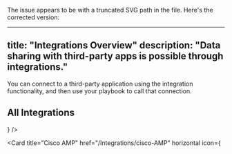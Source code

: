 The issue appears to be with a truncated SVG path in the file. Here's the corrected version:

---
title: "Integrations Overview"
description: "Data sharing with third-party apps is possible through integrations."
---

You can connect to a third-party application using the integration functionality, and then use your playbook to call that connection.

## All Integrations

<CardGroup cols={3}>
  <Card
    title="Okta"
    href="/Integrations/Okta"
    horizontal
    icon={<svg version="1.1" id="Layer_1" xmlns="http://www.w3.org/2000/svg" xmlnsXlink="http://www.w3.org/1999/xlink" x="10px" y="10px"
        viewBox="0 0 1200 600" style={{enableBackground: "new 0 0 1200 600"}} xmlSpace="preserve">
        <style type="text/css">
          {`.st0{fill:#007DC1;}`}
        </style>
        <path className="st0" d="M300.6,227.4C245,227.4,200,272.4,200,328s45,100.6,100.6,100.6s100.6-45,100.6-100.6S356.2,227.4,300.6,227.4z
          M300.6,378.4c-27.8,0-50.4-22.6-50.4-50.4s22.6-50.4,50.4-50.4S351,300.2,351,328C351,355.8,328.4,378.4,300.6,378.4z M477.4,361.8
          c0-8,9.6-11.8,15.2-6.2c25.2,25.6,66.8,69.6,67,69.8c0.6,0.6,1.2,1.6,3.6,2.4c1,0.4,2.6,0.4,4.4,0.4H613c8.2,0,10.6-9.4,6.8-14.2
          l-75.2-77l-4-4c-8.6-10.2-7.6-14.2,2.2-24.6l59.6-66.6c3.8-4.8,1.4-14-7-14h-41.2c-1.6,0-2.8,0-4,0.4c-2.4,0.8-3.4,1.6-4,2.4
          c-0.2,0.2-33.2,35.8-53.6,57.6c-5.6,6-15.6,2-15.6-6.2V167.8c0-5.8-4.8-8-8.6-8h-33.6c-5.8,0-8.6,3.8-8.6,7.2v253.2
          c0,5.8,4.8,7.4,8.8,7.4h33.6c5.2,0,8.6-3.8,8.6-7.6v-58.2H477.4z M751.8,419l-3.6-33.6c-0.4-4.6-4.8-7.8-9.4-7
          c-2.6,0.4-5.2,0.6-7.8,0.6c-26.8,0-48.6-21-50.2-47.6v-44c0-5.4,4-9.8,9.4-9.8h45c3.2,0,8-2.8,8-8.6v-31.8c0-6.2-4-9.4-7.6-9.4
          h-45.4c-5.2,0-9.4-3.8-9.6-9v-51c0-3.2-2.4-8-8.6-8h-33.4c-4.2,0-8.2,2.6-8.2,7.8v163.8c1.4,54.4,46,97.8,100.6,97.8
          c4.6,0,9-0.4,13.4-1C749.2,427.6,752.4,423.6,751.8,419z M994.2,376.8c-28.4,0-32.8-10.2-32.8-48.4v-92.2c0-3.2-2.4-8.6-8.8-8.6H919
          c-4.2,0-8.8,3.4-8.8,8.6v4.2c-14.6-8.4-31.6-13.2-49.6-13.2c-55.6,0-100.6,45-100.6,100.6s45,100.6,100.6,100.6
          c25,0,47.8-9.2,65.4-24.2c9.4,14.4,24.6,24,48.4,24.2c4,0,25.6,0.8,25.6-9.4v-35.8C1000,380.2,997.6,376.8,994.2,376.8L994.2,376.8z
          M860.8,378.4c-27.8,0-50.4-22.6-50.4-50.4c0-27.8,22.6-50.4,50.4-50.4c27.8,0,50.4,22.6,50.4,50.4
          C911,355.8,888.4,378.4,860.8,378.4z"/>
      </svg>}
  />

  <Card
    title="Cisco AMP"
    href="/Integrations/cisco-AMP"
    horizontal
    icon={
<?xml version="1.0" encoding="utf-8"?><svg version="1.1" id="Layer_1" xmlns="http://www.w3.org/2000/svg" xmlns:xlink="http://www.w3.org/1999/xlink" x="0px" y="0px" viewBox="0 0 122.88 64.77" style="enable-background:new 0 0 122.88 64.77" xml:space="preserve"><style type="text/css"><![CDATA[
	.st0{fill:#00BCEB;}
]]></style><g><path class="st0" d="M60.58,43.33c-0.16-0.04-2.63-0.68-5.25-0.68c-4.97,0-7.96,2.68-7.96,6.68c0,3.54,2.5,5.3,5.5,6.25 c0.33,0.11,0.82,0.26,1.15,0.37c1.34,0.42,2.4,1.05,2.4,2.13c0,1.21-1.23,1.99-3.91,1.99c-2.36,0-4.61-0.67-5.09-0.79v4.91 c0.27,0.06,2.95,0.58,5.82,0.58c4.12,0,8.84-1.8,8.84-7.16c0-2.6-1.59-5-5.09-6.11l-1.49-0.47c-0.89-0.28-2.47-0.73-2.47-2.03 c0-1.03,1.17-1.75,3.33-1.75c1.86,0,4.13,0.63,4.21,0.65V43.33L60.58,43.33z M106.11,53.71c0,3.11-2.38,5.62-5.57,5.62 c-3.2,0-5.57-2.51-5.57-5.62c0-3.1,2.37-5.62,5.57-5.62C103.73,48.09,106.11,50.61,106.11,53.71L106.11,53.71L106.11,53.71z M100.54,42.66c-6.57,0-11.28,4.95-11.28,11.05c0,6.11,4.71,11.06,11.28,11.06s11.28-4.95,11.28-11.06 C111.82,47.61,107.1,42.66,100.54,42.66L100.54,42.66L100.54,42.66z M40.14,64.39h-5.39V43.03h5.39V64.39L40.14,64.39z M40.14,64.39L40.14,64.39L40.14,64.39L40.14,64.39z"/><path class="st0" d="M27.35,43.42c-0.51-0.15-2.38-0.77-4.91-0.77c-6.56,0-11.37,4.67-11.37,11.05c0,6.88,5.31,11.06,11.37,11.06 c2.41,0,4.24-0.57,4.91-0.76v-5.73c-0.23,0.13-1.99,1.13-4.53,1.13c-3.59,0-5.91-2.53-5.91-5.7c0-3.27,2.42-5.7,5.91-5.7 c2.58,0,4.31,1.03,4.53,1.14V43.42L27.35,43.42z M27.35,43.42L27.35,43.42L27.35,43.42L27.35,43.42z"/><path class="st0" d="M83.59,43.42c-0.51-0.15-2.38-0.77-4.91-0.77c-6.56,0-11.37,4.67-11.37,11.05c0,6.88,5.31,11.06,11.37,11.06 c2.41,0,4.24-0.57,4.91-0.76v-5.73c-0.23,0.13-1.99,1.13-4.53,1.13c-3.59,0-5.9-2.53-5.9-5.7c0-3.27,2.41-5.7,5.9-5.7 c2.58,0,4.31,1.03,4.53,1.14V43.42L83.59,43.42z M83.59,43.42L83.59,43.42L83.59,43.42L83.59,43.42z"/><path class="st0" d="M34.74,2.67c0-1.47-1.2-2.67-2.68-2.67c-1.47,0-2.67,1.19-2.67,2.67v28.35c0,1.48,1.2,2.67,2.67,2.67 c1.47,0,2.68-1.19,2.68-2.67V2.67L34.74,2.67z M20.04,12.73c0-1.47-1.2-2.67-2.67-2.67c-1.47,0-2.67,1.2-2.67,2.67v12.96 c0,1.48,1.2,2.67,2.67,2.67c1.47,0,2.67-1.19,2.67-2.67V12.73L20.04,12.73z M5.35,20.09c0-1.47-1.2-2.66-2.67-2.66 C1.2,17.42,0,18.62,0,20.09v5.61c0,1.48,1.2,2.67,2.67,2.67c1.47,0,2.68-1.19,2.68-2.67L5.35,20.09L5.35,20.09z M5.35,20.09 L5.35,20.09L5.35,20.09L5.35,20.09z"/><path class="st0" d="M29.39,2.67c0-1.47,1.2-2.67,2.68-2.67c1.47,0,2.68,1.19,2.68,2.67v28.35c0,1.48-1.2,2.67-2.68,2.67 c-1.47,0-2.68-1.19-2.68-2.67V2.67L29.39,2.67z M44.08,12.73c0-1.47,1.2-2.67,2.67-2.67s2.68,1.2,2.68,2.67v12.96 c0,1.48-1.2,2.67-2.68,2.67s-2.67-1.19-2.67-2.67V12.73L44.08,12.73z M58.77,20.09c0-1.47,1.2-2.66,2.67-2.66 c1.47,0,2.67,1.19,2.67,2.66v5.61c0,1.48-1.2,2.67-2.67,2.67c-1.47,0-2.67-1.19-2.67-2.67V20.09L58.77,20.09z M58.77,20.09 L58.77,20.09L58.77,20.09L58.77,20.09z"/><path class="st0" d="M88.14,2.67c0-1.47,1.2-2.67,2.68-2.67s2.68,1.19,2.68,2.67v28.35c0,1.48-1.2,2.67-2.68,2.67 s-2.68-1.19-2.68-2.67V2.67L88.14,2.67z M102.84,12.73c0-1.47,1.2-2.67,2.67-2.67c1.47,0,2.68,1.2,2.68,2.67v12.96 c0,1.48-1.2,2.67-2.68,2.67c-1.47,0-2.67-1.19-2.67-2.67V12.73L102.84,12.73z M117.53,20.09c0-1.47,1.2-2.66,2.67-2.66 s2.68,1.19,2.68,2.66v5.61c0,1.48-1.2,2.67-2.68,2.67s-2.67-1.19-2.67-2.67V20.09L117.53,20.09z M117.53,20.09L117.53,20.09 L117.53,20.09L117.53,20.09z"/><path class="st0" d="M93.49,2.67c0-1.47-1.2-2.67-2.68-2.67s-2.68,1.19-2.68,2.67v28.35c0,1.48,1.2,2.67,2.68,2.67 s2.68-1.19,2.68-2.67V2.67L93.49,2.67z M78.8,12.73c0-1.47-1.2-2.67-2.68-2.67s-2.68,1.2-2.68,2.67v12.96 c0,1.48,1.2,2.67,2.68,2.67s2.68-1.19,2.68-2.67V12.73L78.8,12.73z M64.11,20.09c0-1.47-1.2-2.66-2.68-2.66s-2.68,1.19-2.68,2.66 v5.61c0,1.48,1.2,2.67,2.68,2.67c1.47,0,2.68-1.19,2.68-2.67V20.09L64.11,20.09z M64.11,20.09L64.11,20.09L64.11,20.09L64.11,20.09 z"/></g></svg>
}
  />

  
</CardGroup>

## Create Custom Integrations

Integrations enable interactions with the external world and play a crucial role in performing various actions. These integrations empower the platform to:

Fetch Data

Make HTTP Calls



## FAQ

<Accordion title="What events are tracked?">
  * `expandable_open`

  * `expandable_close`
    
